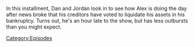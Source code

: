 {{DEFAULTSORT:
    #_EPISODE_0902:February 21, 2024
}}{{Episode
    | title           = February 21, 2024
    | caption         = Listen to this episode on [https://knowledgefight.libsyn.com/902-february-21-2024 Libsyn]
    | episodeNumber   = 902
    | length          = 01:16:22
    | airDate         = February 23, 2024
    | coverageDate    = February 21, 2024
    | previousEpisode = [[901: February 18, 2024]]
}}

{{Stub}}

In this installment, Dan and Jordan look in to see how Alex is doing the day after news broke that his creditors have voted to liquidate his assets in his bankruptcy.  Turns out, he's an hour late to the show, but has less outbursts than you might expect.

[[Category:Episodes]]
